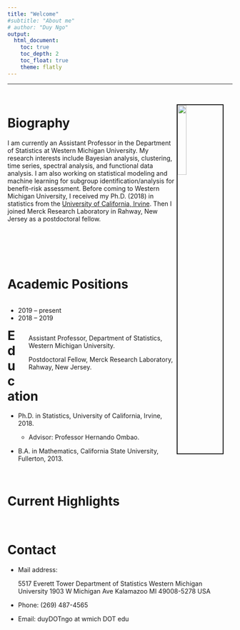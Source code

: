 ```yaml
---
title: "Welcome"
#subtitle: "About me"
# author: "Duy Ngo"
output: 
  html_document:
    toc: true
    toc_depth: 2
    toc_float: true
    theme: flatly
---
```


***
<br>

<!-- rmarkdown::render_site() -->

<img src="pictures/profilePic1.png" style="width:20%; border:2px solid; margin-right: 20px" align="right">

Biography
====================================================================================

I am currently an Assistant Professor in the Department of Statistics at Western Michigan University. My research interests include Bayesian analysis, clustering, time series, spectral analysis, and functional data analysis. I am also working on statistical modeling and machine learning for subgroup identification/analysis for benefit--risk assessment. Before coming to Western Michigan University, I received my Ph.D. (2018) in statistics from the [University of California, Irvine](https://www.stat.uci.edu/). Then I joined Merck Research Laboratory in Rahway, New Jersey as a postdoctoral fellow. 

<br>
<br>
<br>
<br>

Academic Positions
====================================================================================

<div style="float: left; width: 30%;">
<ul>
<li>2019 -- present</li>
<li>2018 -- 2019</li>
</ul>
</div>
<div style="float: right; width: 70%;">
<ul>
Assistant Professor, Department of Statistics, Western Michigan University.

Postdoctoral Fellow, Merck Research Laboratory, Rahway, New Jersey.
</ul>
</div>


<br>

Education 
====================================================================================

- Ph.D. in Statistics, University of California, Irvine, 2018.

  - Advisor: Professor Hernando Ombao.
  
- B.A. in Mathematics, California State University, Fullerton, 2013.



<br>

Current Highlights
====================================================================================

<br>

Contact 
=====================================================================================

- Mail address:

  5517 Everett Tower\newline
  Department of Statistics\newline
  Western Michigan University
  1903 W Michigan Ave
  Kalamazoo MI 49008-5278 USA
  

- Phone: (269) 487-4565

- Email: duyDOTngo at wmich DOT edu


